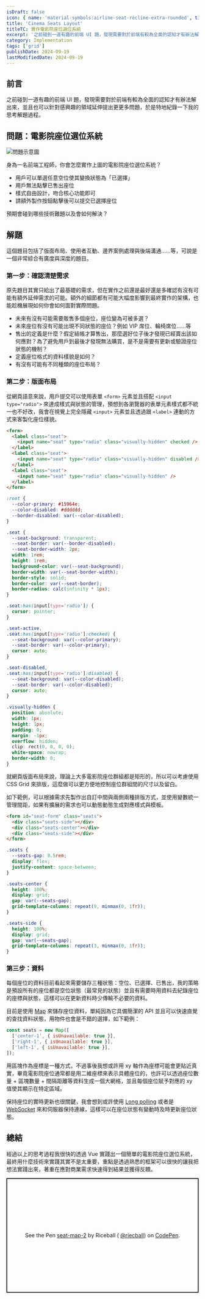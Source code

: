 ```yaml
---
isDraft: false
icon: { name: 'material-symbols:airline-seat-recline-extra-rounded', title: '一個人坐在座位上符號' }
title: 'Cinema Seats Layout'
titleTC: 實作電影院座位選位系統
excerpt: '之前碰到一道有趣的前端 UI 題，發現需要對於前端有較為全面的認知才有辦法解出來，並且也可以針對感興趣的領域延伸提出更更多問題，於是特地紀錄一下我的思考解題過程。身為一名前端工程師，你會怎麼實作上圖的電影院座位選位系統？'
category: Implementation
tags: ['grid']
publishDate: 2024-09-19
lastModifiedDate: 2024-09-19
---
```


## 前言

之前碰到一道有趣的前端 UI 題，發現需要對於前端有較為全面的認知才有辦法解出來，並且也可以針對感興趣的領域延伸提出更更多問題，於是特地紀錄一下我的思考解題過程。

## 問題：電影院座位選位系統

![問題示意圖](problem-demo.webp '問題示意圖')

身為一名前端工程師，你會怎麼實作上圖的電影院座位選位系統？

- 用戶可以單選任意空位使其變換狀態為「已選擇」
- 用戶無法點擊已售出座位
- 樣式自由設計，吻合核心功能即可
- 請額外製作按鈕點擊後可以提交已選擇座位

預期會碰到哪些技術難題以及會如何解決？

## 解題

這個題目包括了版面布局、使用者互動、邊界案例處理與後端溝通……等，可說是一個非常綜合有廣度與深度的題目。

### 第一步：確認清楚需求

原先題目其實只給出了最基礎的需求，但在實作之前還是最好還是多確認有沒有可能有額外延伸需求的可能。額外的細節都有可能大幅度影響到最終實作的架構，也能趁機展現如何你會如何面對實際問題。

- 未來有沒有可能需要販售多個座位，座位變為可被多選？
- 未來座位有沒有可能出現不同狀態的座位？例如 VIP 席位、輪椅席位……等
- 售出的定義是什麼？假定結帳才算售出，那麼選好位子後才發現已經賣出該如何應對？為了避免用戶到最後才發現無法購買，是不是需要有更新或驗證座位狀態的機制？
- 定義座位格式的資料樣貌是如何？
- 有沒有可能有不同種類的座位布局？

### 第二步：版面布局

從網頁語意來說，用戶提交可以使用表單 `<form>` 元素並且搭配 `<input type="radio">` 來達成樣式與狀態的管理，預想到各瀏覽器的表單元素樣式都不統一也不好改，我會在視覺上完全隱藏 `<input>` 元素並且透過跟 `<label>` 連動的方式來客製化座位樣貌。

```html
<form>
  <label class="seat">
    <input name="seat" type="radio" class="visually-hidden" checked />
  </label>
  <label class="seat">
    <input name="seat" type="radio" class="visually-hidden" disabled />
  </label>
  <label class="seat">
    <input name="seat" type="radio" class="visually-hidden" />
  </label>
</form>
```

```css
:root {
  --color-primary: #15964e;
  --color-disabled: #dddddd;
  --border-disabled: var(--color-disabled);
}

.seat {
  --seat-background: transparent;
  --seat-border: var(--border-disabled);
  --seat-border-width: 2px;
  width: 1rem;
  height: 1rem;
  background-color: var(--seat-background);
  border-width: var(--seat-border-width);
  border-style: solid;
  border-color: var(--seat-border);
  border-radius: calc(infinity * 1px);
}

.seat:has(input[type='radio']) {
  cursor: pointer;
}

.seat-active,
.seat:has(input[type='radio']:checked) {
  --seat-background: var(--color-primary);
  --seat-border: var(--color-primary);
  cursor: auto;
}

.seat-disabled,
.seat:has(input[type='radio']:disabled) {
  --seat-background: var(--color-disabled);
  --seat-border: var(--color-disabled);
  cursor: auto;
}

.visually-hidden {
  position: absolute;
  width: 1px;
  height: 1px;
  padding: 0;
  margin: -1px;
  overflow: hidden;
  clip: rect(0, 0, 0, 0);
  white-space: nowrap;
  border-width: 0;
}
```

就網頁版面布局來說，理論上大多電影院座位群組都是矩形的，所以可以考慮使用 CSS Grid 來排版，這麼做可以更方便地控制座位群組間的尺寸以及留白。

如下範例，可以根據需求先製作出自訂中間與兩側兩種排版方式，並使用變數統一管理間距，如果有擴展的需求也可以動態動態生成對應樣式與模板。

```html
<form id="seat-form" class="seats">
  <div class="seats-side"></div>
  <div class="seats-center"></div>
  <div class="seats-side"></div>
</form>
```

```css
.seats {
  --seats-gap: 0.5rem;
  display: flex;
  justify-content: space-between;
}

.seats-center {
  height: 100%;
  display: grid;
  gap: var(--seats-gap);
  grid-template-columns: repeat(9, minmax(0, 1fr));
}

.seats-side {
  height: 100%;
  display: grid;
  gap: var(--seats-gap);
  grid-template-columns: repeat(3, minmax(0, 1fr));
}
```

### 第三步：資料

每個座位的資料目前看起來需要儲存三種狀態：空位、已選擇、已售出，我的策略是預設所有的座位都是空位狀態（最常見的狀態）並且有需要時用資料去紀錄座位的座標與狀態，這樣可以在更新資料時少傳輸不必要的資料。

目前是使用 [Map](/post/javascript-maps/) 來儲存座位資料，單純因為它具備簡潔的 API 並且可以快速直覺的查找資料狀態，用物件也會是不錯的選擇，如下範例：

```js
const seats = new Map([
  ['center-1', { isUnavailable: true }],
  ['right-1', { isUnavailable: true }],
  ['left-1', { isUnavailable: true }],
]);
```

用區塊作為座標是一種方式，不過事後我想或許用 xy 軸作為座標可能會更貼近真實，畢竟電影院座位通常都是用二維座標來表示具體座位的，也許可以透過座位數量 + 區塊數量 + 間隔距離等資料生成一個大網格，並且每個座位賦予對應的 xy 值使其顯示在特定區域。

保持座位的實時更新也很關鍵，我會想到或許使用 [Long polling](https://javascript.info/long-polling) 或者是 [WebSocket](https://javascript.info/websocket) 來和伺服器保持連線，這樣可以在座位狀態有變動時及時更新座位狀態。

## 總結

經過以上的思考過程我很快的透過 Vue 實踐出一個簡單的電影院座位選位系統，最終用什麼技術來實踐其實不是太重要，重點是透過熟悉的框架可以很快的讓我把想法實踐出來，著重在應對商業需求快速得到結果並獲得反饋。

<p
  class="codepen"
  data-height="300"
  data-default-tab="result"
  data-slug-hash="NWZQwWr"
  data-pen-title="seat-map-2"
  data-preview="true"
  data-editable="true"
  data-user="riecball"
  style="height: 300px; box-sizing: border-box; display: flex; align-items: center; justify-content: center; border: 2px solid; margin: 1em 0; padding: 1em;"
>
  <span>
    See the Pen <a href="https://codepen.io/riecball/pen/NWZQwWr">seat-map-2</a> by Riceball (
    <a href="https://codepen.io/riecball">@riecball</a>) on <a href="https://codepen.io">CodePen</a>.
  </span>
</p>
<script async src="https://cpwebassets.codepen.io/assets/embed/ei.js"></script>

